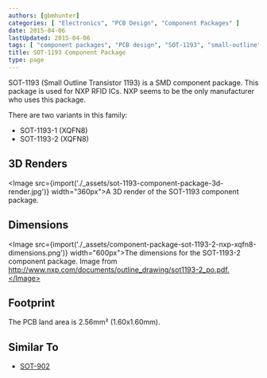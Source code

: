 ```yaml
---
authors: [gbmhunter]
categories: [ "Electronics", "PCB Design", "Component Packages" ]
date: 2015-04-06
lastUpdated: 2015-04-06
tags: [ "component packages", "PCB design", "SOT-1193", "small-outline", "transistor", "RFID" ]
title: SOT-1193 Component Package
type: page
---
```



SOT-1193 (Small Outline Transistor 1193) is a SMD component package. This package is used for NXP RFID ICs. NXP seems to be the only manufacturer who uses this package.

There are two variants in this family:

* SOT-1193-1 (XQFN8)
* SOT-1193-2 (XQFN8)

## 3D Renders

<Image src={import('./_assets/sot-1193-component-package-3d-render.jpg')} width="360px">A 3D render of the SOT-1193 component package.</Image>

## Dimensions

<Image src={import('./_assets/component-package-sot-1193-2-nxp-xqfn8-dimensions.png')} width="600px">The dimensions for the SOT-1193-2 component package. Image from http://www.nxp.com/documents/outline_drawing/sot1193-2_po.pdf.</Image>

## Footprint

The PCB land area is 2.56mm² (1.60x1.60mm).

## Similar To

* [SOT-902](/pcb-design/component-packages/sot-902-component-package/)
